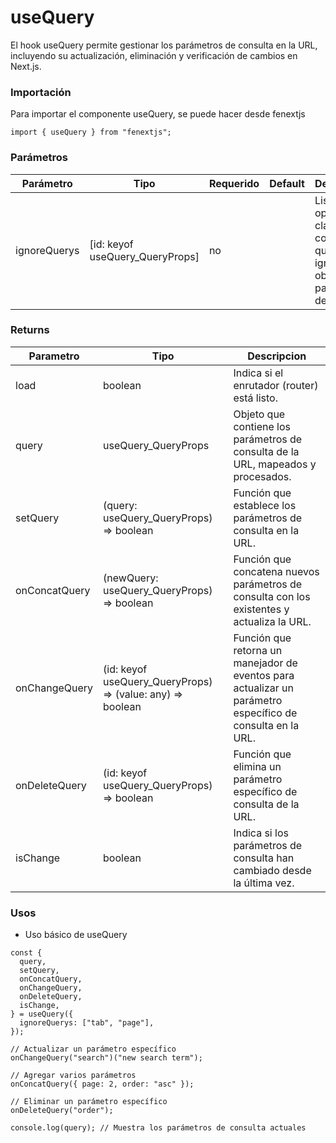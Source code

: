 # useQuery

El hook useQuery permite gestionar los parámetros de consulta en la URL, incluyendo su actualización, eliminación y verificación de cambios en Next.js.

### Importación

Para importar el componente useQuery, se puede hacer desde fenextjs

```tsx copy
import { useQuery } from "fenextjs";
```

### Parámetros

| Parámetro    | Tipo                            | Requerido | Default | Descripcion                                                                                   |
| ------------ | ------------------------------- | --------- | ------- | --------------------------------------------------------------------------------------------- |
| ignoreQuerys | [id: keyof useQuery_QueryProps] | no        |         | Lista opcional de claves de consulta que deben ignorarse al obtener los parámetros de la URL. |

### Returns

| Parametro     | Tipo                                                         | Descripcion                                                                                                |
| ------------- | ------------------------------------------------------------ | ---------------------------------------------------------------------------------------------------------- |
| load          | boolean                                                      | Indica si el enrutador (router) está listo.                                                                |
| query         | useQuery_QueryProps                                          | Objeto que contiene los parámetros de consulta de la URL, mapeados y procesados.                           |
| setQuery      | (query: useQuery_QueryProps) =\> boolean                     | Función que establece los parámetros de consulta en la URL.                                                |
| onConcatQuery | (newQuery: useQuery_QueryProps) =\> boolean                  | Función que concatena nuevos parámetros de consulta con los existentes y actualiza la URL.                 |
| onChangeQuery | (id: keyof useQuery_QueryProps) =\> (value: any) =\> boolean | Función que retorna un manejador de eventos para actualizar un parámetro específico de consulta en la URL. |
| onDeleteQuery | (id: keyof useQuery_QueryProps) =\> boolean                  | Función que elimina un parámetro específico de consulta de la URL.                                         |
| isChange      | boolean                                                      | Indica si los parámetros de consulta han cambiado desde la última vez.                                     |

### Usos

- Uso básico de useQuery

```tsx copy
const {
  query,
  setQuery,
  onConcatQuery,
  onChangeQuery,
  onDeleteQuery,
  isChange,
} = useQuery({
  ignoreQuerys: ["tab", "page"],
});

// Actualizar un parámetro específico
onChangeQuery("search")("new search term");

// Agregar varios parámetros
onConcatQuery({ page: 2, order: "asc" });

// Eliminar un parámetro específico
onDeleteQuery("order");

console.log(query); // Muestra los parámetros de consulta actuales
```
